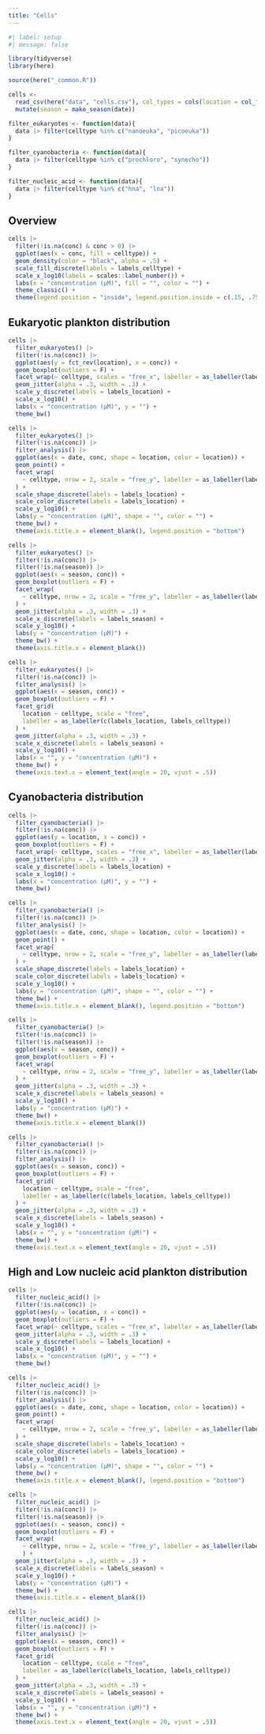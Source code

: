 ```yaml
---
title: "Cells"
---
```


```r
#| label: setup
#| message: false

library(tidyverse)
library(here)

source(here("_common.R"))

cells <-
  read_csv(here("data", "cells.csv"), col_types = cols(location = col_factor(levels = locations))) |> 
  mutate(season = make_season(date))

filter_eukaryotes <- function(data){
  data |> filter(celltype %in% c("nanoeuka", "picoeuka"))
}

filter_cyanobacteria <- function(data){
  data |> filter(celltype %in% c("prochloro", "synecho"))
}

filter_nucleic_acid <- function(data){
  data |> filter(celltype %in% c("hna", "lna"))
}
```

## Overview

```r
cells |> 
  filter(!is.na(conc) & conc > 0) |> 
  ggplot(aes(x = conc, fill = celltype)) +
  geom_density(color = "black", alpha = .5) +
  scale_fill_discrete(labels = labels_celltype) +
  scale_x_log10(labels = scales::label_number()) +
  labs(x = "concentration (μM)", fill = "", color = "") +
  theme_classic() +
  theme(legend.position = "inside", legend.position.inside = c(.15, .75))
```

## Eukaryotic plankton distribution

```r
cells |>
  filter_eukaryotes() |> 
  filter(!is.na(conc)) |> 
  ggplot(aes(y = fct_rev(location), x = conc)) +
  geom_boxplot(outliers = F) +
  facet_wrap(~ celltype, scales = "free_x", labeller = as_labeller(labels_celltype)) +
  geom_jitter(alpha = .3, width = .3) +
  scale_y_discrete(labels = labels_location) +
  scale_x_log10() +
  labs(x = "concentration (μM)", y = "") +
  theme_bw()
```

```r
cells |> 
  filter_eukaryotes() |> 
  filter(!is.na(conc)) |> 
  filter_analysis() |> 
  ggplot(aes(x = date, conc, shape = location, color = location)) +
  geom_point() +
  facet_wrap(
    ~ celltype, nrow = 2, scale = "free_y", labeller = as_labeller(labels_celltype)
  ) +
  scale_shape_discrete(labels = labels_location) +
  scale_color_discrete(labels = labels_location) +
  scale_y_log10() +
  labs(y = "concentration (μM)", shape = "", color = "") +
  theme_bw() +
  theme(axis.title.x = element_blank(), legend.position = "bottom")
```

```r
cells |> 
  filter_eukaryotes() |> 
  filter(!is.na(conc)) |> 
  filter(!is.na(season)) |> 
  ggplot(aes(x = season, conc)) +
  geom_boxplot(outliers = F) +
  facet_wrap(
    ~ celltype, nrow = 2, scale = "free_y", labeller = as_labeller(labels_celltype)
  ) +
  geom_jitter(alpha = .3, width = .3) +
  scale_x_discrete(labels = labels_season) +
  scale_y_log10() +
  labs(y = "concentration (μM)") +
  theme_bw() +
  theme(axis.title.x = element_blank())
```
```r
cells |> 
  filter_eukaryotes() |> 
  filter(!is.na(conc)) |> 
  filter_analysis() |> 
  ggplot(aes(x = season, conc)) +
  geom_boxplot(outliers = F) +
  facet_grid(
    location ~ celltype, scale = "free",
    labeller = as_labeller(c(labels_location, labels_celltype))
  ) +
  geom_jitter(alpha = .3, width = .3) +
  scale_x_discrete(labels = labels_season) +
  scale_y_log10() +
  labs(x = "", y = "concentration (μM)") +
  theme_bw() +
  theme(axis.text.x = element_text(angle = 20, vjust = .5))
```

## Cyanobacteria distribution

```r
cells |>
  filter_cyanobacteria() |> 
  filter(!is.na(conc)) |> 
  ggplot(aes(y = location, x = conc)) +
  geom_boxplot(outliers = F) +
  facet_wrap(~ celltype, scales = "free_x", labeller = as_labeller(labels_celltype)) +
  geom_jitter(alpha = .3, width = .3) +
  scale_y_discrete(labels = labels_location) +
  scale_x_log10() +
  labs(x = "concentration (μM)", y = "") +
  theme_bw()
```

```r
cells |> 
  filter_cyanobacteria() |> 
  filter(!is.na(conc)) |> 
  filter_analysis() |> 
  ggplot(aes(x = date, conc, shape = location, color = location)) +
  geom_point() +
  facet_wrap(
    ~ celltype, nrow = 2, scale = "free_y", labeller = as_labeller(labels_celltype)
  ) +
  scale_shape_discrete(labels = labels_location) +
  scale_color_discrete(labels = labels_location) +
  scale_y_log10() +
  labs(y = "concentration (μM)", shape = "", color = "") +
  theme_bw() +
  theme(axis.title.x = element_blank(), legend.position = "bottom")
```

```r
cells |> 
  filter_cyanobacteria() |> 
  filter(!is.na(conc)) |> 
  filter(!is.na(season)) |> 
  ggplot(aes(x = season, conc)) +
  geom_boxplot(outliers = F) +
  facet_wrap(
    ~ celltype, nrow = 2, scale = "free_y", labeller = as_labeller(labels_celltype)
  ) +
  geom_jitter(alpha = .3, width = .3) +
  scale_x_discrete(labels = labels_season) +
  scale_y_log10() +
  labs(y = "concentration (μM)") +
  theme_bw() +
  theme(axis.title.x = element_blank())
```

```r
cells |> 
  filter_cyanobacteria() |> 
  filter(!is.na(conc)) |> 
  filter_analysis() |> 
  ggplot(aes(x = season, conc)) +
  geom_boxplot(outliers = F) +
  facet_grid(
    location ~ celltype, scale = "free",
    labeller = as_labeller(c(labels_location, labels_celltype))
  ) +
  geom_jitter(alpha = .3, width = .3) +
  scale_x_discrete(labels = labels_season) +
  scale_y_log10() +
  labs(x = "", y = "concentration (μM)") +
  theme_bw() +
  theme(axis.text.x = element_text(angle = 20, vjust = .5))
```

## High and Low nucleic acid plankton distribution

```r
cells |>
  filter_nucleic_acid() |> 
  filter(!is.na(conc)) |> 
  ggplot(aes(y = location, x = conc)) +
  geom_boxplot(outliers = F) +
  facet_wrap(~ celltype, scales = "free_x", labeller = as_labeller(labels_celltype)) +
  geom_jitter(alpha = .3, width = .3) +
  scale_y_discrete(labels = labels_location) +
  scale_x_log10() +
  labs(x = "concentration (μM)", y = "") +
  theme_bw()
```

```r
cells |> 
  filter_nucleic_acid() |> 
  filter(!is.na(conc)) |> 
  filter_analysis() |> 
  ggplot(aes(x = date, conc, shape = location, color = location)) +
  geom_point() +
  facet_wrap(
    ~ celltype, nrow = 2, scale = "free_y", labeller = as_labeller(labels_celltype)
  ) +
  scale_shape_discrete(labels = labels_location) +
  scale_color_discrete(labels = labels_location) +
  scale_y_log10() +
  labs(y = "concentration (μM)", shape = "", color = "") +
  theme_bw() +
  theme(axis.title.x = element_blank(), legend.position = "bottom")
```

```r
cells |> 
  filter_nucleic_acid() |> 
  filter(!is.na(conc)) |> 
  filter(!is.na(season)) |> 
  ggplot(aes(x = season, conc)) +
  geom_boxplot(outliers = F) +
  facet_wrap(
    ~ celltype, nrow = 2, scale = "free_y", labeller = as_labeller(labels_celltype)
    ) +
  geom_jitter(alpha = .3, width = .3) +
  scale_x_discrete(labels = labels_season) +
  scale_y_log10() +
  labs(y = "concentration (μM)") +
  theme_bw() +
  theme(axis.title.x = element_blank())
```
```r
cells |> 
  filter_nucleic_acid() |> 
  filter(!is.na(conc)) |> 
  filter_analysis() |> 
  ggplot(aes(x = season, conc)) +
  geom_boxplot(outliers = F) +
  facet_grid(
    location ~ celltype, scale = "free",
    labeller = as_labeller(c(labels_location, labels_celltype))
  ) +
  geom_jitter(alpha = .3, width = .3) +
  scale_x_discrete(labels = labels_season) +
  scale_y_log10() +
  labs(x = "", y = "concentration (μM)") +
  theme_bw() +
  theme(axis.text.x = element_text(angle = 20, vjust = .5))
```